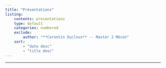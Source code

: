 ```yaml
---
title: "Présentations"
listing: 
    contents: presentations
    type: default
    categories: numbered
    exclude: 
        author: "**Corentin Ducloux** -- Master 2 Mécen"
    sort:
        - "date desc"
        - "title desc"
---
```


***